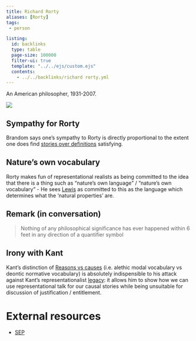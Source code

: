 ```yaml
---
title: Richard Rorty
aliases: [Rorty]
tags: 
 - person

listing:
  id: backlinks
  type: table
  page-size: 100000
  filter-ui: true
  template: "../../ejs/custom.ejs"
  contents:
    - ../../backlinks/richard rorty.yml
---
```


An American philosopher, 1931-2007.

![](/images/headshots/rorty.jpeg)

## Sympathy for Rorty
Brandom says one's sympathy to Rorty is directly proportional to the extent one does find [stories over definitions](/docs/phil/Having a nature or a history.html) satisfying.

## Nature's own vocabulary

Rorty makes fun of representational realists as being committed to the idea  that there is a thing such as "nature's own language" / "nature's own vocabulary"
   - He sees [Lewis](/docs/phil/David Lewis.html) as committed to this as the language which determines what the 'natural properties' are.

## Remark (in conversation)
> Nothing of any philosophical significance has ever happened within 6 feet in 
  any direction of a quantifier symbol

## Irony with Kant
Kant's distinction of [Reasons vs causes](/docs/phil/Reasons vs causes.html) (i.e. alethic modal vocabulary vs deontic normative vocabulary) is absolutely indispensible to his attack against Kant's representationalist [legacy](/docs/phil/Neokantianism.html): it allows him to show how we can use representational talk for our causal stories while being unsuitable for discussion of justification / entitlement.

# External resources
- [SEP](https://plato.stanford.edu/entries/rorty/)